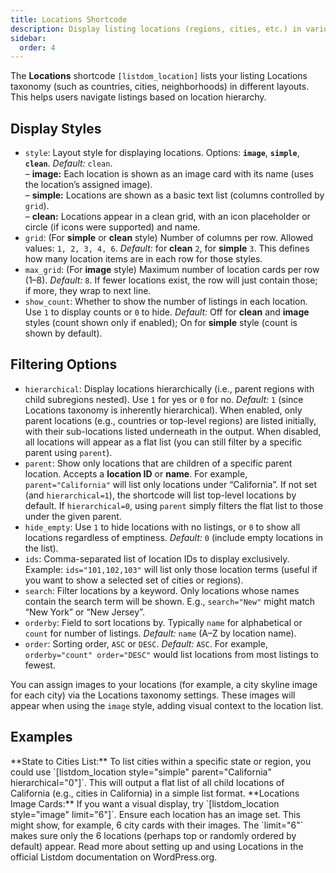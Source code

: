 ```yaml
---
title: Locations Shortcode
description: Display listing locations (regions, cities, etc.) in various styles, helping users browse listings by location.
sidebar:
  order: 4
---
```



The **Locations** shortcode `[listdom_location]` lists your listing Locations taxonomy (such as countries, cities, neighborhoods) in different layouts. This helps users navigate listings based on location hierarchy.

## Display Styles

- `style`: Layout style for displaying locations. Options: **`image`**, **`simple`**, **`clean`**. *Default:* `clean`.  
  – **image:** Each location is shown as an image card with its name (uses the location’s assigned image).  
  – **simple:** Locations are shown as a basic text list (columns controlled by `grid`).  
  – **clean:** Locations appear in a clean grid, with an icon placeholder or circle (if icons were supported) and name.
- `grid`: (For **simple** or **clean** style) Number of columns per row. Allowed values: `1, 2, 3, 4, 6`. *Default:* for **clean** `2`, for **simple** `3`. This defines how many location items are in each row for those styles.
- `max_grid`: (For **image** style) Maximum number of location cards per row (1–8). *Default:* `8`. If fewer locations exist, the row will just contain those; if more, they wrap to next line.
- `show_count`: Whether to show the number of listings in each location. Use `1` to display counts or `0` to hide. *Default:* Off for **clean** and **image** styles (count shown only if enabled); On for **simple** style (count is shown by default).

## Filtering Options

- `hierarchical`: Display locations hierarchically (i.e., parent regions with child subregions nested). Use `1` for yes or `0` for no. *Default:* `1` (since Locations taxonomy is inherently hierarchical). When enabled, only parent locations (e.g., countries or top-level regions) are listed initially, with their sub-locations listed underneath in the output. When disabled, all locations will appear as a flat list (you can still filter by a specific parent using `parent`).
- `parent`: Show only locations that are children of a specific parent location. Accepts a **location ID** or **name**. For example, `parent="California"` will list only locations under “California”. If not set (and `hierarchical=1`), the shortcode will list top-level locations by default. If `hierarchical=0`, using `parent` simply filters the flat list to those under the given parent.
- `hide_empty`: Use `1` to hide locations with no listings, or `0` to show all locations regardless of emptiness. *Default:* `0` (include empty locations in the list).
- `ids`: Comma-separated list of location IDs to display exclusively. Example: `ids="101,102,103"` will list only those location terms (useful if you want to show a selected set of cities or regions).
- `search`: Filter locations by a keyword. Only locations whose names contain the search term will be shown. E.g., `search="New"` might match “New York” or “New Jersey”.
- `orderby`: Field to sort locations by. Typically `name` for alphabetical or `count` for number of listings. *Default:* `name` (A–Z by location name).
- `order`: Sorting order, `ASC` or `DESC`. *Default:* `ASC`. For example, `orderby="count" order="DESC"` would list locations from most listings to fewest.

<Aside type="tip">
You can assign images to your locations (for example, a city skyline image for each city) via the Locations taxonomy settings. These images will appear when using the <code>image</code> style, adding visual context to the location list.
</Aside>

## Examples

<CardGrid>
  <Card>
    **State to Cities List:**  
    To list cities within a specific state or region, you could use `[listdom_location style="simple" parent="California" hierarchical="0"]`. This will output a flat list of all child locations of California (e.g., cities in California) in a simple list format.
  </Card>
  <Card>
    **Locations Image Cards:**  
    If you want a visual display, try `[listdom_location style="image" limit="6"]`. Ensure each location has an image set. This might show, for example, 6 city cards with their images. The `limit="6"` makes sure only the 6 locations (perhaps top or randomly ordered by default) appear.
  </Card>
</CardGrid>

<LinkCard href="https://wordpress.org/plugins/listdom/" title="Listdom on WordPress.org">
Read more about setting up and using Locations in the official Listdom documentation on WordPress.org.
</LinkCard>
